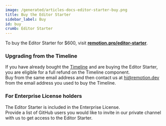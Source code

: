 ```yaml
---
image: /generated/articles-docs-editor-starter-buy.png
title: Buy the Editor Starter
sidebar_label: Buy
id: buy
crumb: Editor Starter
---
```


To buy the Editor Starter for $600, visit **[remotion.pro/editor-starter](https://www.remotion.pro/editor-starter)**.

### Upgrading from the Timeline

If you have already bought the [Timeline](/docs/timeline) and are buying the Editor Starter, you are eligible for a full refund on the Timeline component.  
Buy from the same email address and then contact us at [hi@remotion.dev](mailto:hi@remotion.dev) from the email address you used to buy the Timeline.

### For Enterprise License holders

The Editor Starter is included in the Enterprise License.  
Provide a list of GitHub users you would like to invite in our private channel with us to get access to the Editor Starter.

